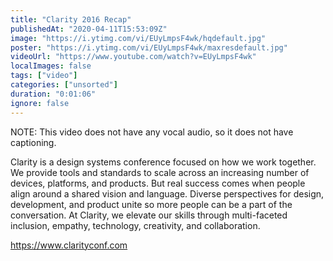```yaml
---
title: "Clarity 2016 Recap"
publishedAt: "2020-04-11T15:53:09Z"
image: "https://i.ytimg.com/vi/EUyLmpsF4wk/hqdefault.jpg"
poster: "https://i.ytimg.com/vi/EUyLmpsF4wk/maxresdefault.jpg"
videoUrl: "https://www.youtube.com/watch?v=EUyLmpsF4wk"
localImages: false
tags: ["video"]
categories: ["unsorted"]
duration: "0:01:06"
ignore: false
---
```

NOTE: This video does not have any vocal audio, so it does not have captioning.

Clarity is a design systems conference focused on how we work together. We provide tools and standards to scale across an increasing number of devices, platforms, and products. But real success comes when people align around a shared vision and language. Diverse perspectives for design, development, and product unite so more people can be a part of the conversation. At Clarity, we elevate our skills through multi-faceted inclusion, empathy, technology, creativity, and collaboration.

https://www.clarityconf.com
